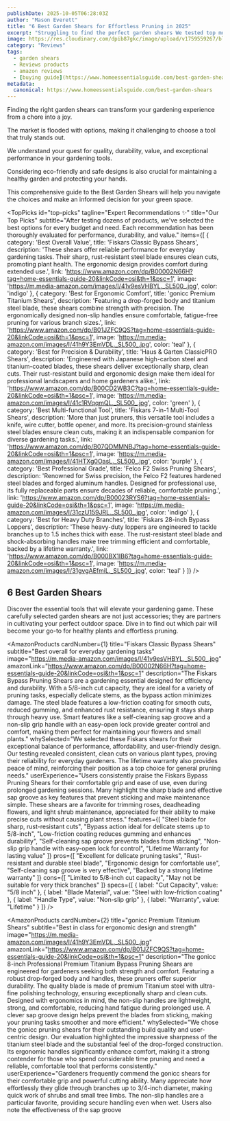 ```yaml
---
publishDate: 2025-10-05T06:28:03Z
author: "Mason Everett"
title: "6 Best Garden Shears for Effortless Pruning in 2025"
excerpt: "Struggling to find the perfect garden shears We tested top models to bring you expert recommendations. Find durable efficient shears for easy pruning and healthier plants."
image: https://res.cloudinary.com/dpib87gkc/image/upload/v1759559267/blog_image_1759559267_foppuy.webp
category: "Reviews"
tags:
  - garden shears
  - Reviews products
  - amazon reviews
  - [buying guide](https://www.homeessentialsguide.com/best-garden-shears-for-hedge)
metadata:
  canonical: https://www.homeessentialsguide.com/best-garden-shears
---
```



<p>Finding the right garden shears can transform your gardening experience from a chore into a joy.</p>
<p>The market is flooded with options, making it challenging to choose a tool that truly stands out.</p>
<p>We understand your quest for quality, durability, value, and exceptional performance in your gardening tools.</p>
<p>Considering eco-friendly and safe designs is also crucial for maintaining a healthy garden and protecting your hands.</p>
<p>This comprehensive guide to the Best Garden Shears will help you navigate the choices and make an informed decision for your green space.</p>

<TopPicks
  id="top-picks"
  tagline="Expert Recommendations ✨"
  title="Our Top Picks"
  subtitle="After testing dozens of products, we've selected the best options for every budget and need. Each recommendation has been thoroughly evaluated for performance, durability, and value."
  items={[
    {
      category: 'Best Overall Value',
      title: 'Fiskars Classic Bypass Shears',
      description: 'These shears offer reliable performance for everyday gardening tasks. Their sharp, rust-resistant steel blade ensures clean cuts, promoting plant health. The ergonomic design provides comfort during extended use.',
      link: 'https://www.amazon.com/dp/B00002N66H?tag=home-essentials-guide-20&linkCode=osi&th=1&psc=1',
      image: 'https://m.media-amazon.com/images/I/41v9esVHBYL._SL500_.jpg',
      color: 'indigo'
    },
    {
      category: 'Best for Ergonomic Comfort',
      title: 'gonicc Premium Titanium Shears',
      description: 'Featuring a drop-forged body and titanium steel blade, these shears combine strength with precision. The ergonomically designed non-slip handles ensure comfortable, fatigue-free pruning for various branch sizes.',
      link: 'https://www.amazon.com/dp/B01JZFC9QS?tag=home-essentials-guide-20&linkCode=osi&th=1&psc=1',
      image: 'https://m.media-amazon.com/images/I/41h9Y3EmVDL._SL500_.jpg',
      color: 'teal'
    },
    {
      category: 'Best for Precision & Durability',
      title: 'Haus & Garten ClassicPRO Shears',
      description: 'Engineered with Japanese high-carbon steel and titanium-coated blades, these shears deliver exceptionally sharp, clean cuts. Their rust-resistant build and ergonomic design make them ideal for professional landscapers and home gardeners alike.',
      link: 'https://www.amazon.com/dp/B00CD2WB3C?tag=home-essentials-guide-20&linkCode=osi&th=1&psc=1',
      image: 'https://m.media-amazon.com/images/I/41c1RVqqmQL._SL500_.jpg',
      color: 'green'
    },
    {
      category: 'Best Multi-functional Tool',
      title: 'Fiskars 7-in-1 Multi-Tool Shears',
      description: 'More than just pruners, this versatile tool includes a knife, wire cutter, bottle opener, and more. Its precision-ground stainless steel blades ensure clean cuts, making it an indispensable companion for diverse gardening tasks.',
      link: 'https://www.amazon.com/dp/B07QDMMNBJ?tag=home-essentials-guide-20&linkCode=osi&th=1&psc=1',
      image: 'https://m.media-amazon.com/images/I/41HTXg0OasL._SL500_.jpg',
      color: 'purple'
    },
    {
      category: 'Best Professional Grade',
      title: 'Felco F2 Swiss Pruning Shears',
      description: 'Renowned for Swiss precision, the Felco F2 features hardened steel blades and forged aluminum handles. Designed for professional use, its fully replaceable parts ensure decades of reliable, comfortable pruning.',
      link: 'https://www.amazon.com/dp/B00023RYS6?tag=home-essentials-guide-20&linkCode=osi&th=1&psc=1',
      image: 'https://m.media-amazon.com/images/I/31czU159JRL._SL500_.jpg',
      color: 'indigo'
    },
    {
      category: 'Best for Heavy Duty Branches',
      title: 'Fiskars 28-inch Bypass Loppers',
      description: 'These heavy-duty loppers are engineered to tackle branches up to 1.5 inches thick with ease. The rust-resistant steel blade and shock-absorbing handles make tree trimming efficient and comfortable, backed by a lifetime warranty.',
      link: 'https://www.amazon.com/dp/B000BX1IB6?tag=home-essentials-guide-20&linkCode=osi&th=1&psc=1',
      image: 'https://m.media-amazon.com/images/I/31gvgAEfmiL._SL500_.jpg',
      color: 'teal'
    }
  ]}
/>

## 6 Best Garden Shears

Discover the essential tools that will elevate your gardening game. These carefully selected garden shears are not just accessories; they are partners in cultivating your perfect outdoor space. Dive in to find out which pair will become your go-to for healthy plants and effortless pruning.

<AmazonProducts
  cardNumber={1}
  title="Fiskars Classic Bypass Shears"
  subtitle="Best overall for everyday gardening tasks"
  image="https://m.media-amazon.com/images/I/41v9esVHBYL._SL500_.jpg"
  amazonLink="https://www.amazon.com/dp/B00002N66H?tag=home-essentials-guide-20&linkCode=osi&th=1&psc=1"
  description="The Fiskars Bypass Pruning Shears are a gardening essential designed for efficiency and durability. With a 5/8-inch cut capacity, they are ideal for a variety of pruning tasks, especially delicate stems, as the bypass action minimizes damage. The steel blade features a low-friction coating for smooth cuts, reduced gumming, and enhanced rust resistance, ensuring it stays sharp through heavy use. Smart features like a self-cleaning sap groove and a non-slip grip handle with an easy-open lock provide greater control and comfort, making them perfect for maintaining your flowers and small plants."
  whySelected="We selected these Fiskars shears for their exceptional balance of performance, affordability, and user-friendly design. Our testing revealed consistent, clean cuts on various plant types, proving their reliability for everyday gardeners. The lifetime warranty also provides peace of mind, reinforcing their position as a top choice for general pruning needs."
  userExperience="Users consistently praise the Fiskars Bypass Pruning Shears for their comfortable grip and ease of use, even during prolonged gardening sessions. Many highlight the sharp blade and effective sap groove as key features that prevent sticking and make maintenance simple. These shears are a favorite for trimming roses, deadheading flowers, and light shrub maintenance, appreciated for their ability to make precise cuts without causing plant stress."
  features={[
    "Steel blade for sharp, rust-resistant cuts",
    "Bypass action ideal for delicate stems up to 5/8-inch",
    "Low-friction coating reduces gumming and enhances durability",
    "Self-cleaning sap groove prevents blades from sticking",
    "Non-slip grip handle with easy-open lock for control",
    "Lifetime Warranty for lasting value"
  ]}
  pros={[
    "Excellent for delicate pruning tasks",
    "Rust-resistant and durable steel blade",
    "Ergonomic design for comfortable use",
    "Self-cleaning sap groove is very effective",
    "Backed by a strong lifetime warranty"
  ]}
  cons={[
    "Limited to 5/8-inch cut capacity",
    "May not be suitable for very thick branches"
  ]}
  specs={[
    { label: "Cut Capacity", value: "5/8 inch" },
    { label: "Blade Material", value: "Steel with low-friction coating" },
    { label: "Handle Type", value: "Non-slip grip" },
    { label: "Warranty", value: "Lifetime" }
  ]}
/>

<AmazonProducts
  cardNumber={2}
  title="gonicc Premium Titanium Shears"
  subtitle="Best in class for ergonomic design and strength"
  image="https://m.media-amazon.com/images/I/41h9Y3EmVDL._SL500_.jpg"
  amazonLink="https://www.amazon.com/dp/B01JZFC9QS?tag=home-essentials-guide-20&linkCode=osi&th=1&psc=1"
  description="The gonicc 8-inch Professional Premium Titanium Bypass Pruning Shears are engineered for gardeners seeking both strength and comfort. Featuring a robust drop-forged body and handles, these pruners offer superior durability. The quality blade is made of premium Titanium steel with ultra-fine polishing technology, ensuring exceptionally sharp and clean cuts. Designed with ergonomics in mind, the non-slip handles are lightweight, strong, and comfortable, reducing hand fatigue during prolonged use. A clever sap groove design helps prevent the blades from sticking, making your pruning tasks smoother and more efficient."
  whySelected="We chose the gonicc pruning shears for their outstanding build quality and user-centric design. Our evaluation highlighted the impressive sharpness of the titanium steel blade and the substantial feel of the drop-forged construction. Its ergonomic handles significantly enhance comfort, making it a strong contender for those who spend considerable time pruning and need a reliable, comfortable tool that performs consistently."
  userExperience="Gardeners frequently commend the gonicc shears for their comfortable grip and powerful cutting ability. Many appreciate how effortlessly they glide through branches up to 3/4-inch diameter, making quick work of shrubs and small tree limbs. The non-slip handles are a particular favorite, providing secure handling even when wet. Users also note the effectiveness of the sap groove